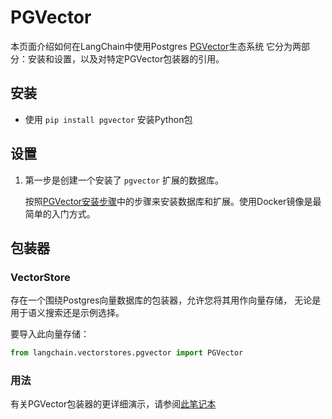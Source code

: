 # PGVector

本页面介绍如何在LangChain中使用Postgres [PGVector](https://github.com/pgvector/pgvector)生态系统
它分为两部分：安装和设置，以及对特定PGVector包装器的引用。

## 安装
- 使用 `pip install pgvector` 安装Python包


## 设置
1. 第一步是创建一个安装了 `pgvector` 扩展的数据库。

    按照[PGVector安装步骤](https://github.com/pgvector/pgvector#installation)中的步骤来安装数据库和扩展。使用Docker镜像是最简单的入门方式。

## 包装器

### VectorStore

存在一个围绕Postgres向量数据库的包装器，允许您将其用作向量存储，
无论是用于语义搜索还是示例选择。

要导入此向量存储：
```python
from langchain.vectorstores.pgvector import PGVector
```

### 用法

有关PGVector包装器的更详细演示，请参阅[此笔记本](/docs/modules/data_connection/vectorstores/integrations/pgvector.html)
